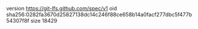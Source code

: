 version https://git-lfs.github.com/spec/v1
oid sha256:0282fa3670d25827138dc14c246f88ce658b14a0facf277dbc5f477b54307f8f
size 18429
